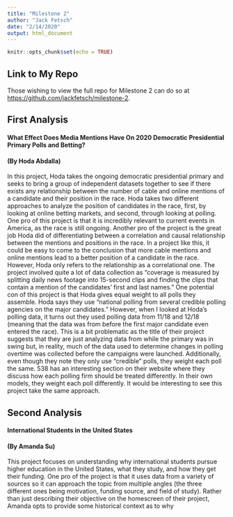 ```yaml
---
title: "Milestone 2"
author: "Jack Fetsch"
date: "2/14/2020"
output: html_document
---
```


```r
knitr::opts_chunk$set(echo = TRUE)
```

## Link to My Repo 

Those wishing to view the full repo for Milestone 2 can do so at <https://github.com/jackfetsch/milestone-2>.

## First Analysis
#### What Effect Does Media Mentions Have On 2020 Democratic Presidential Primary Polls and Betting? 
#### (By Hoda Abdalla)

In this project, Hoda takes the ongoing democratic presidential primary and seeks to bring a group of independent datasets together to see if there exists any relationship between the number of cable and online mentions of a candidate and their position in the race. Hoda takes two different approaches to analyze the position of candidates in the race, first, by looking at online betting markets, and second, through looking at polling. One pro of this project is that it is incredibly relevant to current events in America, as the race is still ongoing. Another pro of the project is the great job Hoda did of differentiating between a correlation and causal relationship between the mentions and positions in the race. In a project like this, it could be easy to come to the conclusion that more cable mentions and online mentions lead to a better position of a candidate in the race. However, Hoda only refers to the relationship as a correlational one. The project involved quite a lot of data collection as "coverage is measured by splitting daily news footage into 15-second clips and finding the clips that contain a mention of the candidates' first and last names." One potential con of this project is that Hoda gives equal weight to all polls they assemble. Hoda says they use "national polling from several credible polling agencies on the major candidates." However, when I looked at Hoda's polling data, it turns out they used polling data from 11/18 and 12/18 (meaning that the data was from before the first major candidate even entered the race). This is a bit problematic as the title of their project suggests that they are just analyzing data from while the primary was in swing but, in reality, much of the data used to determine changes in polling overtime was collected before the campaigns were launched. Additionally, even though they note they only use "credible" polls, they weight each poll the same. 538 has an interesting section on their website where they discuss how each polling firm should be treated differently. In their own models, they weight each poll differently. It would be interesting to see this project take the same approach.

## Second Analysis
#### International Students in the United States
#### (By Amanda Su)

This project focuses on understanding why international students pursue higher education in the United States, what they study, and how they get their funding. One pro of the project is that it uses data from a variety of sources so it can approach the topic from multiple angles (the three different ones being motivation, funding source, and field of study). Rather than just describing their objective on the homescreen of their project, Amanda opts to provide some historical context as to why

